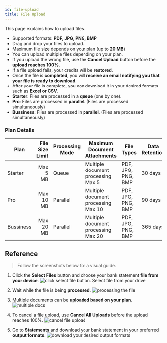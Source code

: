 ```yaml
---
id: file-upload
title: File Upload
---
```


This page explains how to upload files.  

- Supported formats: **PDF, JPG, PNG, BMP**  
- Drag and drop your files to upload.  
- Maximum file size depends on your plan (up to **20 MB**)  
- You can upload multiple files depending on your plan.  
- If you upload the wrong file, use the **Cancel Upload** button before the **upload reaches 100%**.  
- If a file upload fails, your credits will be **restored**.
- Once the file is **completed**, you will **receive an email notifying you that your file is ready to download**.
- After your file is complete, you can download it in your desired formats such as **Excel or CSV**.
- **Starter**: Files are processed in a **queue** (one by one).
- **Pro**: Files are processed in **parallel**. (Files are processed simultaneously)
- **Bussiness**: Files are processed in **parallel**. (Files are processed simultaneously)

### Plan Details

| Plan       | File Size Limit | Processing Mode |   Maximum Document Attachments           | File Types        | Data Retention |
| ---------- | --------------: | --------------- | -----------------------------------------|------------------ | -------------- |
| Starter    | Max 5 MB        | Queue           |   Multiple document processing Max 5     |PDF, JPG, PNG, BMP | 30 days        |
| Pro        | Max 10 MB       | Parallel        |   Multiple document processing Max 10    |PDF, JPG, PNG, BMP | 90 days        |
| Bussiness  | Max 20 MB       | Parallel        |   Multiple document processing Max 20    |PDF, JPG, PNG, BMP | 365 days       |


## Reference


>Follow the screenshots below for a visual guide.  

1. Click the **Select Files** button and choose your bank statement **file from your device**.
![click select file button. Select file from your drive](/images/upload-file.png)

2. Wait while the file is being **processed**.
![processing the file](/images/processing.png)

3. Multiple documents can be **uploaded based on your plan**.
![multiple docs](/images/Multipledocs.png)

4. To cancel a file upload, use **Cancel All Uploads** before the upload reaches 100%.
![cancel file upload](/images/cancelupload1.png)

5. Go to **Statements** and download your bank statement in your preferred **output formats**.
![download your desired output formats](/images/statement.png)